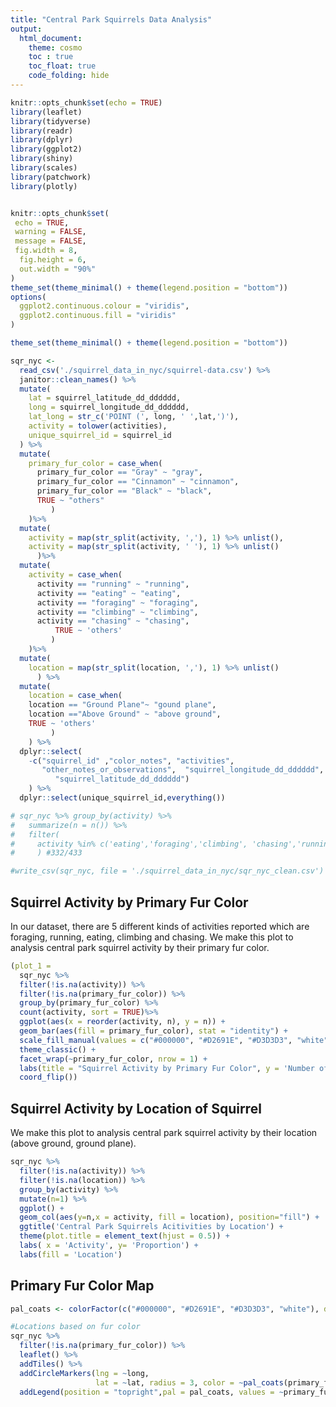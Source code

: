 ```yaml
---
title: "Central Park Squirrels Data Analysis"
output:
  html_document:
    theme: cosmo
    toc : true
    toc_float: true
    code_folding: hide
---
```


```r
knitr::opts_chunk$set(echo = TRUE)
library(leaflet)
library(tidyverse)
library(readr)
library(dplyr)
library(ggplot2)
library(shiny)
library(scales)
library(patchwork)
library(plotly)


knitr::opts_chunk$set(
 echo = TRUE,
 warning = FALSE,
 message = FALSE, 
 fig.width = 8, 
  fig.height = 6,
  out.width = "90%"
)
theme_set(theme_minimal() + theme(legend.position = "bottom"))
options(
  ggplot2.continuous.colour = "viridis",
  ggplot2.continuous.fill = "viridis"
)

theme_set(theme_minimal() + theme(legend.position = "bottom"))
```

```r
sqr_nyc <- 
  read_csv('./squirrel_data_in_nyc/squirrel-data.csv') %>% 
  janitor::clean_names() %>% 
  mutate(
    lat = squirrel_latitude_dd_dddddd,
    long = squirrel_longitude_dd_dddddd,
    lat_long = str_c('POINT (', long, ' ',lat,')'),
    activity = tolower(activities),
    unique_squirrel_id = squirrel_id
  ) %>% 
  mutate(
    primary_fur_color = case_when(
      primary_fur_color == "Gray" ~ "gray",
      primary_fur_color == "Cinnamon" ~ "cinnamon",
      primary_fur_color == "Black" ~ "black",
      TRUE ~ "others"
         )
    )%>%
  mutate(
    activity = map(str_split(activity, ','), 1) %>% unlist(),
    activity = map(str_split(activity, ' '), 1) %>% unlist()
      )%>% 
  mutate(
    activity = case_when(
      activity == "running" ~ "running",
      activity == "eating" ~ "eating",
      activity == "foraging" ~ "foraging",
      activity == "climbing" ~ "climbing",
      activity == "chasing" ~ "chasing",
          TRUE ~ 'others'
         )
    )%>%
  mutate(
    location = map(str_split(location, ','), 1) %>% unlist()
      ) %>% 
  mutate(
    location = case_when(
    location == "Ground Plane"~ "gound plane",
    location =="Above Ground" ~ "above ground",
    TRUE ~ 'others'
         )
    ) %>%
  dplyr::select(
    -c("squirrel_id" ,"color_notes", "activities",
       "other_notes_or_observations",  "squirrel_longitude_dd_dddddd",
          "squirrel_latitude_dd_dddddd")
    ) %>% 
  dplyr::select(unique_squirrel_id,everything()) 

# sqr_nyc %>% group_by(activity) %>%
#   summarize(n = n()) %>%
#   filter(
#     activity %in% c('eating','foraging','climbing', 'chasing','running')
#     ) #332/433

#write_csv(sqr_nyc, file = './squirrel_data_in_nyc/sqr_nyc_clean.csv')
```

## Squirrel Activity by Primary Fur Color

In our dataset, there are 5 different kinds of activities reported which are foraging, running, eating, climbing and chasing. We make this plot to analysis central park squirrel activity by their primary fur color. 

```r
(plot_1 = 
  sqr_nyc %>%
  filter(!is.na(activity)) %>% 
  filter(!is.na(primary_fur_color)) %>% 
  group_by(primary_fur_color) %>%
  count(activity, sort = TRUE)%>%
  ggplot(aes(x = reorder(activity, n), y = n)) + 
  geom_bar(aes(fill = primary_fur_color), stat = "identity") + 
  scale_fill_manual(values = c("#000000", "#D2691E", "#D3D3D3", "white")) +
  theme_classic() + 
  facet_wrap(~primary_fur_color, nrow = 1) +
  labs(title = "Squirrel Activity by Primary Fur Color", y = 'Number of Observations', x = 'Activity') +
  coord_flip())

```


## Squirrel Activity by Location of Squirrel

We make this plot to analysis central park squirrel activity by their location (above ground, ground plane). 

```r
sqr_nyc %>%
  filter(!is.na(activity)) %>% 
  filter(!is.na(location)) %>% 
  group_by(activity) %>%
  mutate(n=1) %>%
  ggplot() +
  geom_col(aes(y=n,x = activity, fill = location), position="fill") +
  ggtitle('Central Park Squirrels Acitivities by Location') +
  theme(plot.title = element_text(hjust = 0.5)) +
  labs( x = 'Activity', y= 'Proportion') +
  labs(fill = 'Location') 
```


## Primary Fur Color Map

```r
pal_coats <- colorFactor(c("#000000", "#D2691E", "#D3D3D3", "white"), domain = c("Black", "Cinnamon", "Grey", "NA"))

#Locations based on fur color
sqr_nyc %>%
  filter(!is.na(primary_fur_color)) %>%
  leaflet() %>%
  addTiles() %>%
  addCircleMarkers(lng = ~long,
                   lat = ~lat, radius = 3, color = ~pal_coats(primary_fur_color), stroke = FALSE, fillOpacity = 0.5) %>%
  addLegend(position = "topright",pal = pal_coats, values = ~primary_fur_color)
```





